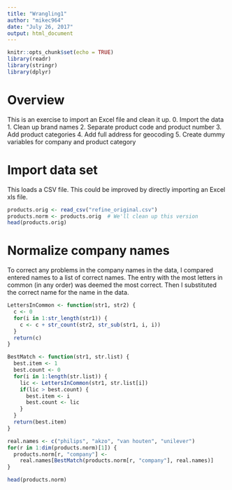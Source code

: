 ```yaml
---
title: "Wrangling1"
author: "mikec964"
date: "July 26, 2017"
output: html_document
---
```


```r
knitr::opts_chunk$set(echo = TRUE)
library(readr)
library(stringr)
library(dplyr)
```

# Overview
This is an exercise to import an Excel file and clean it up.
0. Import the data
1. Clean up brand names
2. Separate product code and product number
3. Add product categories
4. Add full address for geocoding
5. Create dummy variables for company and product category

# Import data set
This loads a CSV file. This could be improved by directly importing an Excel 
xls file.

```r
products.orig <- read_csv("refine_original.csv")
products.norm <- products.orig  # We'll clean up this version
head(products.orig)
```


# Normalize company names
To correct any problems in the company names in the data, I compared entered 
names to a list of correct names. The entry with the most letters in common 
(in any order) was deemed the most correct. Then I substituted the correct name
for the name in the data.

```r
LettersInCommon <- function(str1, str2) {
  c <- 0
  for(i in 1:str_length(str1)) {
    c <- c + str_count(str2, str_sub(str1, i, i))
  }
  return(c)
}

BestMatch <- function(str1, str.list) {
  best.item <- 1
  best.count <- 0
  for(i in 1:length(str.list)) {
    lic <- LettersInCommon(str1, str.list[i])
    if(lic > best.count) {
      best.item <- i
      best.count <- lic
    }
  }
  return(best.item)
}

real.names <- c("philips", "akzo", "van houten", "unilever")
for(r in 1:dim(products.norm)[1]) {
  products.norm[r, "company"] <- 
    real.names[BestMatch(products.norm[r, "company"], real.names)]
}

head(products.norm)
```


